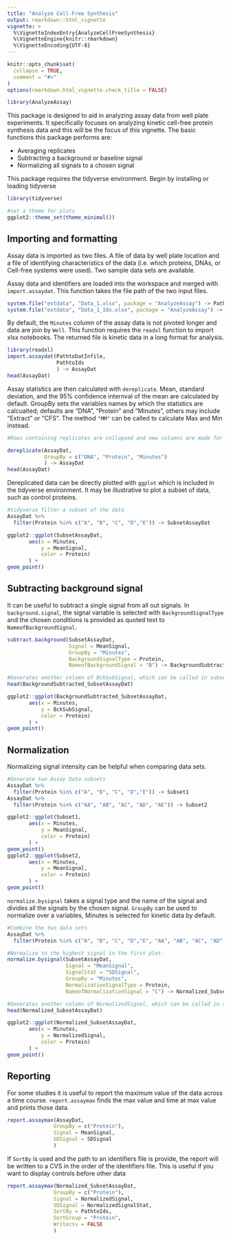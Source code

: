 ```yaml
---
title: "Analyze Cell-Free Synthesis"
output: rmarkdown::html_vignette
vignette: >
  %\VignetteIndexEntry{AnalyzeCellFreeSynthesis}
  %\VignetteEngine{knitr::rmarkdown}
  %\VignetteEncoding{UTF-8}
---
```


```r
knitr::opts_chunk$set(
  collapse = TRUE,
  comment = "#>"
)
options(rmarkdown.html_vignette.check_title = FALSE)
```

```r
library(AnalyzeAssay)
```
This package is designed to aid in analyzing assay data from well plate experiments. It specifically focuses on analyzing kinetic cell-free protein synthesis data and this will be the focus of this vignette. The basic functions this package performs are:

* Averaging replicates
* Subtracting a background or baseline signal
* Normalizing all signals to a chosen signal

This package requires the tidyverse environment. Begin by installing or loading tidyverse
```r
library(tidyverse)
```

```r
#set a theme for plots
ggplot2::theme_set(theme_minimal())
```

## Importing and formatting

Assay data is imported as two files. A file of data by well plate location and a file of identifying characteristics of the data (i.e. which proteins, DNAs, or Cell-free systems were used). Two sample data sets are available.

Assay data and identifiers are loaded into the workspace and merged with `import.assaydat`. This function takes the file path of the two input files. 

```r
system.file("extdata", "Data_1.xlsx", package = "AnalyzeAssay") -> PathtoDatInfile
system.file("extdata", "Data_1_Ids.xlsx", package = "AnalyzeAssay") -> PathtoIds
```

By default, the `Minutes` column of the assay data is not pivoted longer and data are join by `Well`. This function requires the `readxl` function to import xlsx notebooks. The returned file is kinetic data in a long format for analysis.

```r
library(readxl)
import.assaydat(PathtoDatInfile,
                PathtoIds
                ) -> AssayDat
head(AssayDat)
```

Assay statistics are then calculated with `dereplicate`. Mean, standard deviation, and the 95% confidence internval of the mean are calculated by default. GroupBy sets the variables names by which the statistics are calcualted; defaults are "DNA", "Protein" and "Minutes", others may include "Extract" or "CFS". The method `"MM"` can be called to calculate Max and Min instead. 
```r
#Rows containing replicates are collapsed and new columns are made for the calculated stats.

dereplicate(AssayDat,
            GroupBy = c("DNA", "Protein", "Minutes")
            ) -> AssayDat
head(AssayDat)
```

Dereplicated data can be directly plotted with `ggplot` which is included in the tidyverse environment. It may be illustrative to plot a subset of data, such as control proteins.
```r
#tidyverse filter a subset of the data
AssayDat %>% 
  filter(Protein %in% c("A", "B", "C", "D","E")) -> SubsetAssayDat

ggplot2::ggplot(SubsetAssayDat, 
       aes(x = Minutes,
           y = MeanSignal,
           color = Protein)
       ) + 
geom_point()
``` 

## Subtracting background signal

It can be useful to subtract a single signal from all out signals. In `background.signal`, the signal variable is selected with `BackgroundSignalType` and the chosen conditions is provided as quoted text to `NameofBackgroundSignal`. 

```r
subtract.background(SubsetAssayDat,
                    Signal = MeanSignal,
                    GroupBy = "Minutes",
                    BackgroundSignalType = Protein,
                    NameofBackgroundSignal = "B") -> BackgroundSubtracted_SubsetAssayDat

#Generates another column of BckSubSignal, which can be called in subsequent analyses or ggplot
head(BackgroundSubtracted_SubsetAssayDat)

ggplot2::ggplot(BackgroundSubtracted_SubsetAssayDat, 
       aes(x = Minutes,
           y = BckSubSignal,
           color = Protein)
       ) + 
geom_point()
```

## Normalization

Normalizing signal intensity can be helpful when comparing data sets.  

```r
#Generate two Assay Data subsets 
AssayDat %>% 
  filter(Protein %in% c("A", "B", "C", "D","E")) -> Subset1
AssayDat %>% 
  filter(Protein %in% c("AA", "AB", "AC", "AD", "AE")) -> Subset2

ggplot2::ggplot(Subset1, 
       aes(x = Minutes,
           y = MeanSignal,
           color = Protein)
       ) + 
geom_point()
ggplot2::ggplot(Subset2, 
       aes(x = Minutes,
           y = MeanSignal,
           color = Protein)
       ) + 
geom_point()
```


`normalize.bysignal` takes a signal type and the name of the signal and divides all the signals by the chosen signal. `GroupBy` can be used to normalize over a variables, Minutes is selected for kinetic data by default.
```r
#Combine the two data sets
AssayDat %>% 
  filter(Protein %in% c("A", "B", "C", "D","E", "AA", "AB", "AC", "AD", "AE")) -> SubsetAssayDat

#Normalize to the highest signal in the first plot.
normalize.bysignal(SubsetAssayDat,
                   Signal = "MeanSignal",
                   SignalStat = "SDSignal",
                   GroupBy = "Minutes",
                   NormalizationSignalType = Protein,
                   NameofNormalizationSignal = "C") -> Normalized_SubsetAssayDat

#Generates another column of NormalizedSignal, which can be called in subsequent analyses or ggplot
head(Normalized_SubsetAssayDat)

ggplot2::ggplot(Normalized_SubsetAssayDat, 
       aes(x = Minutes,
           y = NormalizedSignal,
           color = Protein)
       ) + 
geom_point()
```

## Reporting

For some studies it is useful to report the maximum value of the data across a time course. `report.assaymax` finds the max value and time at max value and prints those data.


```r
report.assaymax(AssayDat,
               GroupBy = c("Protein"),
               Signal = MeanSignal,
               SDSignal = SDSignal
               )
```

If `SortBy` is used and the path to an identifiers file is provide, the report will be written to a CVS in the order of the identifiers file. This is useful if you want to display controls before other data

```r
report.assaymax(Normalized_SubsetAssayDat,
               GroupBy = c("Protein"),
               Signal = NormalizedSignal,
               SDSignal = NormalizedSignalStat,
               SortBy = PathtoIds,
               SortGroup = "Protein",
               Writecsv = FALSE
               ) 
```

